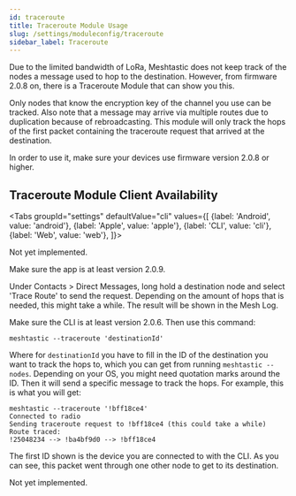 ```yaml
---
id: traceroute
title: Traceroute Module Usage
slug: /settings/moduleconfig/traceroute
sidebar_label: Traceroute
---
```



Due to the limited bandwidth of LoRa, Meshtastic does not keep track of the nodes a message used to hop to the destination. However, from firmware 2.0.8 on, there is a Traceroute Module that can show you this.

Only nodes that know the encryption key of the channel you use can be tracked. Also note that a message may arrive via multiple routes due to duplication because of rebroadcasting. This module will only track the hops of the first packet containing the traceroute request that arrived at the destination.

In order to use it, make sure your devices use firmware version 2.0.8 or higher. 

## Traceroute Module Client Availability

<Tabs
groupId="settings"
defaultValue="cli"
values={[
{label: 'Android', value: 'android'},
{label: 'Apple', value: 'apple'},
{label: 'CLI', value: 'cli'},
{label: 'Web', value: 'web'},
]}>
<TabItem value="android">

Not yet implemented.

</TabItem>
<TabItem value="apple">

Make sure the app is at least version 2.0.9. 

Under Contacts > Direct Messages, long hold a destination node and select 'Trace Route' to send the request. Depending on the amount of hops that is needed, this might take a while. The result will be shown in the Mesh Log.

</TabItem>
<TabItem value="cli">

Make sure the CLI is at least version 2.0.6. Then use this command:

```shell title="CLI traceroute command"
meshtastic --traceroute 'destinationId'
```

Where for `destinationId` you have to fill in the ID of the destination you want to track the hops to, which you can get from running `meshtastic --nodes`. Depending on your OS, you might need quotation marks around the ID. Then it will send a specific message to track the hops. For example, this is what you will get:

```shell title="Traceroute from !25048234 to !bff18ce4"
meshtastic --traceroute '!bff18ce4'
Connected to radio
Sending traceroute request to !bff18ce4 (this could take a while)
Route traced:
!25048234 --> !ba4bf9d0 --> !bff18ce4
```

The first ID shown is the device you are connected to with the CLI. As you can see, this packet went through one other node to get to its destination.

</TabItem>
<TabItem value="web">

Not yet implemented.
    
</TabItem>
</Tabs>